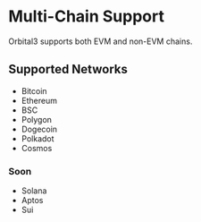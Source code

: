 # Multi-Chain Support

Orbital3 supports both EVM and non-EVM chains.

## Supported Networks
- Bitcoin
- Ethereum
- BSC
- Polygon
- Dogecoin
- Polkadot
- Cosmos

### Soon
- Solana
- Aptos
- Sui